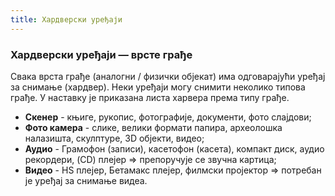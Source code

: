 ```yaml
---
title: Хардверски уређаји
---
```

### Хардверски уређаји — врсте грађе

Свака врста грађе (аналогни / физички објекат) има одговарајући уређај за снимање (хардвер). Неки уређаји могу снимити неколико типова грађе. У наставку је приказана листа харвера према типу грађе.

- **Скенер** - књиге, рукопис, фотографије, документи, фото слајдови;
- **Фото камера** - слике, велики формати папира, археолошка налазишта, скулптуре, 3D објекти, видео;
- **Аудио** - Грамофон (записи), касетофон (касета), компакт диск, аудио рекордери, (CD) плејер => препоручује се звучна картица;
- **Видео** - HS плејер, Бетамакс плејер, филмски пројектор => потребан је уређај за снимање видеа.
